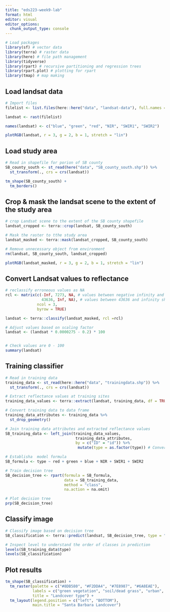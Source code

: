 ```yaml
---
title: "eds223-week9-lab"
format: html
editor: visual
editor_options: 
  chunk_output_type: console
---
```


```r
# Load packages
library(sf) # vector data
library(terra) # raster data
library(here) # file path management
library(tidyverse)
library(rpart) # recursive partitioning and regression trees
library(rpart.plot) # plotting for rpart
library(tmap) # map making
```

## Load landsat data

```r
# Import files
filelist <- list.files(here::here("data", "landsat-data"), full.names = TRUE)

landsat <- rast(filelist)

names(landsat) <- c("blue", "green", "red", "NIR", "SWIR1", "SWIR2")

plotRGB(landsat, r = 3, g = 2, b = 1, stretch = "lin")
```

## Load study area

```r
# Read in shapefile for porion of SB county
SB_county_south <- st_read(here("data", "SB_county_south.shp")) %>%
  st_transform(., crs = crs(landsat))

tm_shape(SB_county_south) +
  tm_borders()
```

## Crop & mask the landsat scene to the extent of the study area

```r

# crop Landsat scene to the extent of the SB county shapefile
landsat_cropped <- terra::crop(landsat, SB_county_south)

# Mask the raster to tthe study area
landsat_masked <- terra::mask(landsat_cropped, SB_county_south)

# Remove unnecessary object from environment
rm(landsat, SB_county_south, landsat_cropped)

plotRGB(landsat_masked, r = 3, g = 2, b = 1, stretch = "lin")
```

## Convert Landsat values to reflectance

```r
# reclassify erroneous values as NA
rcl <- matrix(c(-Inf, 7273, NA, # values between negative infinity and 7273 should be NA
                43636, Inf, NA), # values between 43636 and infinity should be NA
              ncol = 3, 
              byrow = TRUE)

landsat <- terra::classify(landsat_masked, rcl =rcl)

# Adjust values based on scaling factor
landsat <- (landsat * 0.0000275 - 0.2) * 100


# Check values are 0 - 100
summary(landsat)
```

## Training classifier

```r
# Read in training data
training_data <- st_read(here::here("data", "trainingdata.shp")) %>%
  st_transform(., crs = crs(landsat))
```

```r
# Extract reflectance values at training sites
training_data_values <- terra::extract(landsat, training_data, df = TRUE)

# Convert training data to data frame
training_data_attributes <- training_data %>%
  st_drop_geometry()

# Join training data attributes and extracted reflectance values
SB_training_data <- left_join(training_data_values, 
                               training_data_attributes, 
                               by = c("ID" = "id")) %>% 
                                mutate(type = as.factor(type)) # Convert landcover type to factor
```

```r
# Establisha  model formula
SB_formula <- type ~ red + green + blue + NIR + SWIR1 + SWIR2

# Train decision tree
SB_decision_tree <- rpart(formula = SB_formula,
                          data = SB_training_data,
                          method = "class",
                          na.action = na.omit)

# Plot decision tree
prp(SB_decision_tree)
```

## Classify image

```r
# Classify image based on decision tree
SB_classification <- terra::predict(landsat, SB_decision_tree, type = "class", na.rm = TRUE)

# Inspect level to understand the order of classes in prediction
levels(SB_training_data$type)
levels(SB_classification)
```

## Plot results

```r
tm_shape(SB_classification) +
  tm_raster(palette = c("#8DB580", "#F2DDA4", "#7E8987", "#6A8EAE"),
            labels = c("green vegetation", "soil/dead grass", "urban", "water"),
            title = "Landcover type") +
  tm_layout(legend.position = c("left", "BOTTOM"),
            main.title = "Santa Barbara Landcover")

```



